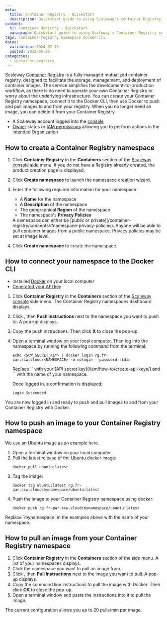 ```yaml
---
meta:
  title: Container Registry - Quickstart
  description: Quickstart guide to using Scaleway's Container Registry service.
content:
  h1: Container Registry - Quickstart
  paragraph: Quickstart guide to using Scaleway's Container Registry service.
tags: container-registry namespace docker-cli
dates:
  validation: 2024-07-15
  posted: 2021-05-26
categories:
  - container-registry
---
```


Scaleway [Container Registry](/container-registry/concepts/#container-registry) is a fully-managed mutualized container registry, designed to facilitate the storage, management, and deployment of container images. The service simplifies the development-to-production workflow, as there is no need to operate your own Container Registry or worry about the underlying infrastructure. You can create your Container Registry namespace, connect it to the Docker CLI, then use Docker to push and pull images to and from your registry. When you no longer need an image, you can delete it from your Container Registry.

<Macro id="requirements" />

- A Scaleway account logged into the [console](https://console.scaleway.com)
- [Owner](/iam/concepts/#owner) status or [IAM permissions](/iam/concepts/#permission) allowing you to perform actions in the intended Organization

## How to create a Container Registry namespace

1. Click **Container Registry** in the **Containers** section of the [Scaleway console](https://console.scaleway.com) side menu. If you do not have a Registry already created, the product creation page is displayed.
2. Click **Create namespace** to launch the namespace creation wizard.
3. Enter the following required information for your namespace:
    * A **Name** for the namespace
    * A **Description** of the namespace
    * The geographical **Region** of the namespace
    * The namespace's **Privacy Policies**

    <Message type="note">
      A namespace can either be [public or private](/container-registry/concepts/#namespace-privacy-policies). Anyone will be able to pull container images from a public namespace. Privacy policies may be set at image level.
    </Message>
4. Click **Create namespace** to create the namespace.

## How to connect your namespace to the Docker CLI

<Macro id="requirements" />

- Installed [Docker](https://www.docker.com/) on your local computer
- [Generated your API key](/iam/how-to/create-api-keys/)

1. Click **Container Registry** in the **Containers** section of the [Scaleway console](https://console.scaleway.com) side menu. The Container Registry namespaces dashboard displays.
2. Click <Icon name="more" />, then **Push instructions** next to the namespace you want to push to. A pop-up displays.
3. Copy the push instructions. Then click **X** to close the pop-up.
4. Open a terminal window on your local computer. Then log into the namespace by running the following command from the terminal:
    ```
    echo <SCW_SECRET_KEY> | docker login rg.fr-par.scw.cloud/<NAMESPACE> -u nologin --password-stdin
    ```

    <Message type="important">
      Replace `<SCW_SECRET_KEY>` with your [API secret key](/iam/how-to/create-api-keys/) and `<NAMESPACE>` with the name of your namespace.
    </Message>

    Once logged in, a confirmation is displayed:

    ```
    Login Succeeded
    ```

You are now logged in and ready to push and pull images to and from your Container Registry with Docker.

## How to push an image to your Container Registry namespace

<Message type="note">
  We use an Ubuntu image as an example here.
</Message>

1. Open a terminal window on your local computer.
2. Pull the latest release of the [Ubuntu](https://hub.docker.com/_/ubuntu/) docker image:
    ```
    docker pull ubuntu:latest
    ```
3. Tag the image:
    ```
    docker tag ubuntu:latest rg.fr-par.scw.cloud/mynamespace/ubuntu:latest
    ```
4. Push the image to your Container Registry namespace using docker:
    ```
    docker push rg.fr-par.scw.cloud/mynamespace/ubuntu:latest
    ```

<Message type="important">
  Replace `mynamespace` in the examples above with the name of your namespace.
</Message>

## How to pull an image from your Container Registry namespace

1. Click **Container Registry** in the **Containers** section of the side menu. A list of your namespaces displays.
2. Click the namespace you want to pull an image from.
3. Click <Icon name="more" />, then **Pull Instructions** next to the image you want to pull. A pop-up displays.
4. Copy the command line instructions to pull the image with Docker. Then click **OK** to close the pop-up.
5. Open a terminal window and paste the instructions into it to pull the image.

<Message type="note">
  The current configuration allows you up to 20 pulls/min per image.
</Message>
